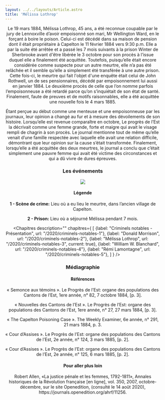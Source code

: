 ```yaml
---
layout: ../../layouts/Article.astro
title: 'Mélissa Lothrop'
---
```


<Header titre="Mélissa Lothrop" image="/assets/img/55529A42-759F-46DD-9794-6146E04F67EF.jpg"/>

<Text>
Le 19 mars 1884, Mélissa Lothrop, 45 ans, a été reconnue coupable par le jury de Lennoxville d’avoir empoisonné son mari, Mr Wellington Ward, en le forçant à boire le poison. Celui-ci est décédé dans sa maison de pension dont il était propriétaire à Capelton le 11 février 1884 vers 9:30 p.m. Elle a par la suite été arrêtée et a passé les 7 mois suivants à la prison Winter de Sherbrooke avant d'être libérée le 3 octobre pour son procès à l’issue duquel elle a finalement été acquittée. Toutefois, puisqu’elle était encore considérée comme suspecte pour un autre meurtre, elle n’a pas été relâchée et il semble qu’elle a simplement été transférée à une autre prison. Cette fois-ci, le meurtre qui fait l'objet d'une enquête était celui de John Rothwell, un de ses pensionnaires, décédé par empoisonnement lui aussi en janvier 1884. Le deuxième procès de celle que l’on nomme parfois l’empoisonneuse a été retardé parce qu’on s’inquiétait de son état de santé. Finalement, faute de preuves et de motifs raisonnables, elle a été acquittée une nouvelle fois le 4 mars 1885.

Étant perçue au début comme une menteuse et une empoisonneuse par les journaux, leur opinion a changé au fur et à mesure des dévoilements de son histoire. Lorsqu’elle est revenue comparaître en octobre, Le progrès de l’Est la décrivait comme une femme grande, forte et maigre qui avait le visage rempli de chagrin à son procès. Le journal mentionne tout de même qu’elle venait d’une famille respectée avec laquelle elle avait une relation difficile, démontrant que leur opinion sur la cause s’était transformée. Finalement, lorsqu’elle a été acquittée des deux meurtres, le journal a conclu que c’était simplement une pauvre femme qui avait été victime des circonstances et qui a dû vivre de dures épreuves.
</Text>
<h3 class="px-20 ">Les événements</h3>
<img src="/assets/img/melissalothropmap.jpg"/>
<h4 class="px-20 -mt-5">Légende</h4>
<p class="px-20 text-justify text-gray-700 text-xs"><b>1 - Scène de crime:</b> Lieu où a eu lieu le meurtre, dans l’ancien village de Capelton.</p>
<p class="px-20 text-justify text-gray-700 text-xs"><b>2 - Prison:</b> Lieu où a séjourné Mélissa pendant 7 mois.</p>

<Chapitres 
  description=""
  chapitres={
    [
       {label: "Criminels notables - Présentation", url: "/2020/criminels-notables-1"},
      {label: "Donald Morrison", url: "/2020/criminels-notables-2"},
      {label: "Mélissa Lothrop", url: "/2020/criminels-notables-3", current: true},
      {label: "William W. Blanchard", url: "/2020/criminels-notables-4"},
      {label: "Rémi Lamontagne", url: "/2020/criminels-notables-5"},
    ]
  }
/>

<div class="p-24 py-12 text-sm bg-gray-400">
  <h3>Médiagraphie</h3>
<h4>Références</h4>
« Semonce aux témoins ». Le Progrès de l’Est: organe des populations des Cantons de l’Est, 1ere année, n° 82, 7 octobre 1884, [p. 3].

« Nouvelles des Cantons de l’Est ». Le Progrès de l’Est: organe des populations des Cantons de l’Est, 1ere année, n° 27, 27 mars 1884, [p. 3]. 

« The Capelton Poisoning Case ». The Weekly Examiner, 6e année, n° 291, 21 mars 1884, p. 3. 

« Cour d’Assises ». Le Progrès de l’Est: organe des populations des Cantons de l’Est, 2e année, n° 124, 3 mars 1885, [p. 2].

« Cour d’Assises ». Le Progrès de l’Est: organe des populations des Cantons de l’Est, 2e année, n° 125, 6 mars 1885, [p. 2]. 

<h4>Pour aller plus loin</h4>
Robert Allen, «La justice pénale et les femmes, 1792-1811», Annales historiques de la Révolution française [en ligne], vol. 350, 2007, octobre-décembre, sur le site Openedition, (consulté le 14 août 2020), https://journals.openedition.org/ahrf/11256.

</div>
